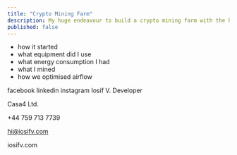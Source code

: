 ```yaml
---
title: "Crypto Mining Farm"
description: My huge endeavour to build a crypto mining farm with the help of my family in Romania.
published: false
---
```


- how it started
- what equipment did I use
- what energy consumption I had
- what I mined
- how we optimised airflow

facebook
linkedin
instagram
Iosif V.
Developer

Casa4 Ltd.

+44 759 713 7739

hi@iosifv.com

iosifv.com
